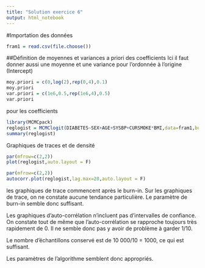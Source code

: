 ```yaml
---
title: "Solution exercice 6"
output: html_notebook
---
```


#Importation des données

```r
fram1 = read.csv(file.choose())
```

##Définition de moyennes et variances a priori des coefficients
Ici il faut donner aussi une moyenne et une variance pour l'ordonnée à l'origine (Intercept)
```r
moy.priori = c(0,log(2),rep(0,4),0.1)
moy.priori
var.priori = c(1e6,0.5,rep(1e6,4),0.5)
var.priori
```
pour les coefficients
```r
library(MCMCpack)
reglogist = MCMClogit(DIABETES~SEX+AGE+SYSBP+CURSMOKE*BMI,data=fram1,burnin = 1000, mcmc = 10000, thin = 10, b0=moy.priori,B0 = 1/var.priori, seed=331133)
summary(reglogist)
```

Graphiques de traces et de densité
```r
par(mfrow=c(2,2))
plot(reglogist,auto.layout = F)
```
```r
par(mfrow=c(2,2))
autocorr.plot(reglogist,lag.max=20,auto.layout = F)
```
 les graphiques de trace commencent après le burn-in.
Sur les graphiques de trace, on ne constate aucune tendance particulière.
Le paramètre de burn-in semble donc suffisant.

Les graphiques d'auto-corrélation n'incluent pas d'intervalles de confiance.
On constate tout de même que l'auto-corrélation se rapproche toujours très 
rapidement de 0. Il ne semble donc pas y avoir de problème à garder 1/10.

Le nombre d'échantillons conservé est de 10 000/10 = 1000, ce qui est suffisant.

Les paramètres de l'algorithme semblent donc appropriés.
